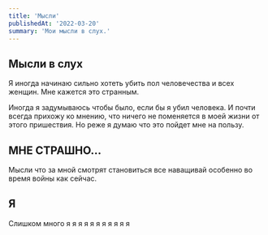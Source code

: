 ```yaml
---
title: 'Мысли'
publishedAt: '2022-03-20'
summary: 'Мои мысли в слух.'
---
```


## Мысли в слух
Я иногда начинаю сильно хотеть убить пол человечества и всех женщин.
Мне кажется это странным.  

Иногда я задумываюсь чтобы было, если бы я убил человека.
И почти всегда прихожу ко мнению, что ничего не поменяется в моей жизни от этого пришествия.
Но реже я думаю что это пойдет мне на пользу.

## МНЕ СТРАШНО...
Мысли что за мной смотрят становиться все наващивай особенно во время войны как сейчас.

## Я
Слишком много я я я я я я я я я я я

